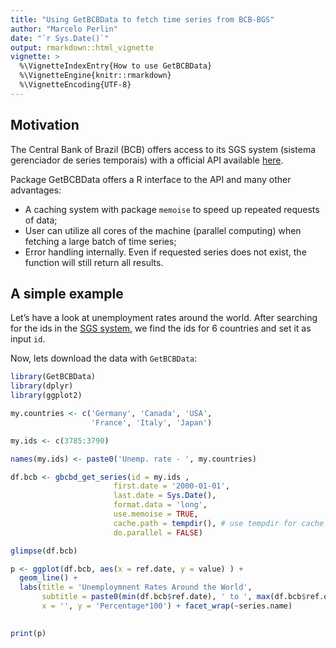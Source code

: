 ```yaml
---
title: "Using GetBCBData to fetch time series from BCB-BGS"
author: "Marcelo Perlin"
date: "`r Sys.Date()`"
output: rmarkdown::html_vignette
vignette: >
  %\VignetteIndexEntry{How to use GetBCBData}
  %\VignetteEngine{knitr::rmarkdown}
  %\VignetteEncoding{UTF-8}
---
```


## Motivation

The Central Bank of Brazil (BCB) offers access to its SGS system (sistema gerenciador de series temporais) with a official API available [here](http://www.bcb.gov.br/?sgs).

Package GetBCBData offers a R interface to the API and many other advantages:

- A caching system with package `memoise` to speed up repeated requests of data;
- User can utilize all cores of the machine (parallel computing) when fetching a large batch of time series;
- Error handling internally. Even if requested series does not exist, the function will still return all results.

## A simple example

Let's have a look at unemployment rates around the world. After searching for the ids in the [SGS system](http://www.bcb.gov.br/?sgs), we find the ids for 6 countries and set it as input `id`. 

Now, lets download the data with `GetBCBData`:

```r
library(GetBCBData)
library(dplyr)
library(ggplot2)

my.countries <- c('Germany', 'Canada', 'USA', 
                  'France', 'Italy', 'Japan')

my.ids <- c(3785:3790)

names(my.ids) <- paste0('Unemp. rate - ', my.countries)

df.bcb <- gbcbd_get_series(id = my.ids ,
                       first.date = '2000-01-01',
                       last.date = Sys.Date(),
                       format.data = 'long',
                       use.memoise = TRUE, 
                       cache.path = tempdir(), # use tempdir for cache folder
                       do.parallel = FALSE)

glimpse(df.bcb)

p <- ggplot(df.bcb, aes(x = ref.date, y = value) ) +
  geom_line() + 
  labs(title = 'Unemploymnent Rates Around the World', 
       subtitle = paste0(min(df.bcb$ref.date), ' to ', max(df.bcb$ref.date)),
       x = '', y = 'Percentage*100') + facet_wrap(~series.name)
  

print(p)

```
